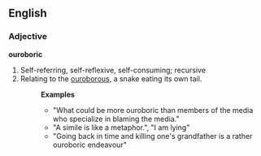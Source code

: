 ==English==
===Adjective===
'''ouroboric'''
#  Self-referring, self-reflexive, self-consuming;  recursive
#  Relating to the [[ouroborous]], a snake eating its own tail.
#:'''Examples'''
#:* "What could be more ouroboric than members of the media who specialize in blaming the media."
#:* "A simile is like a metaphor.", "I am lying"
#:* "Going back in time and killing one's grandfather is a rather ouroboric endeavour"
